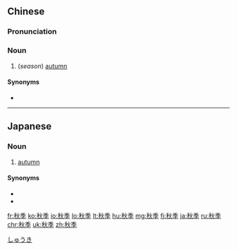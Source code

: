 ==Chinese==
{{zh-forms}}

===Pronunciation===
{{zh-pron
|m=qiūjì
|c=cau1 gwai3
|h=pfs=chhiû-kui
|mn=chhiu-kùi
|cat=n
}}

===Noun===
{{zh-noun}}

# (''season'') [[autumn]]

====Synonyms====
* {{zh-l|秋天}}

----

==Japanese==
{{ja-kanjitab|しゅう|き|yomi=on}}

===Noun===
{{ja-noun|しゅうき}}

# [[autumn]]

====Synonyms====
* {{ja-r|秋|あき}}
* {{ja-r|秋期|しゅうき}}

[[Category:ja:Seasons|しゅうき]]

[[fr:秋季]]
[[ko:秋季]]
[[io:秋季]]
[[lo:秋季]]
[[lt:秋季]]
[[hu:秋季]]
[[mg:秋季]]
[[fj:秋季]]
[[ja:秋季]]
[[ru:秋季]]
[[chr:秋季]]
[[uk:秋季]]
[[zh:秋季]]